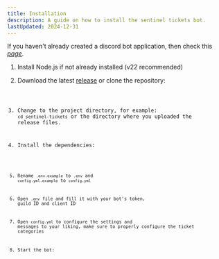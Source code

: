 ```yaml
---
title: Installation
description: A guide on how to install the sentinel tickets bot.
lastUpdated: 2024-12-31
---
```



   <Aside>

   If you haven't already created a discord bot application, then check this [*page*](/setup/createabot/).

   </Aside>

<Steps>

1. Install Node.js if not already installed (v22 recommended)

   <LinkCard
     title="Node.js Installation Guide"
     description="Follow the Node.js official website steps to install Node.js"
     href="https://nodejs.org/en/download/package-manager"
     target="_blank"
   />

2. Download the latest <a href="https://github.com/ralphkb/sentinel-tickets/releases" target="_blank">release</a> or clone the repository:

   <Code code="git clone https://github.com/ralphkb/sentinel-tickets.git" lang="shellscript" />

3. Change to the project directory, for example: `cd sentinel-tickets` or the directory where you uploaded the release files.

4. Install the dependencies:

   <Code code="npm install" lang="shellscript" />

5. Rename `.env.example` to `.env` and `config.yml.example` to `config.yml`

6. Open `.env` file and fill it with your bot's token, guild ID and client ID

7. Open `config.yml` to configure the settings and messages to your liking, make sure to properly configure the ticket categories

8. Start the bot:
      <Code code="npm start" lang="shellscript" />
</Steps>
